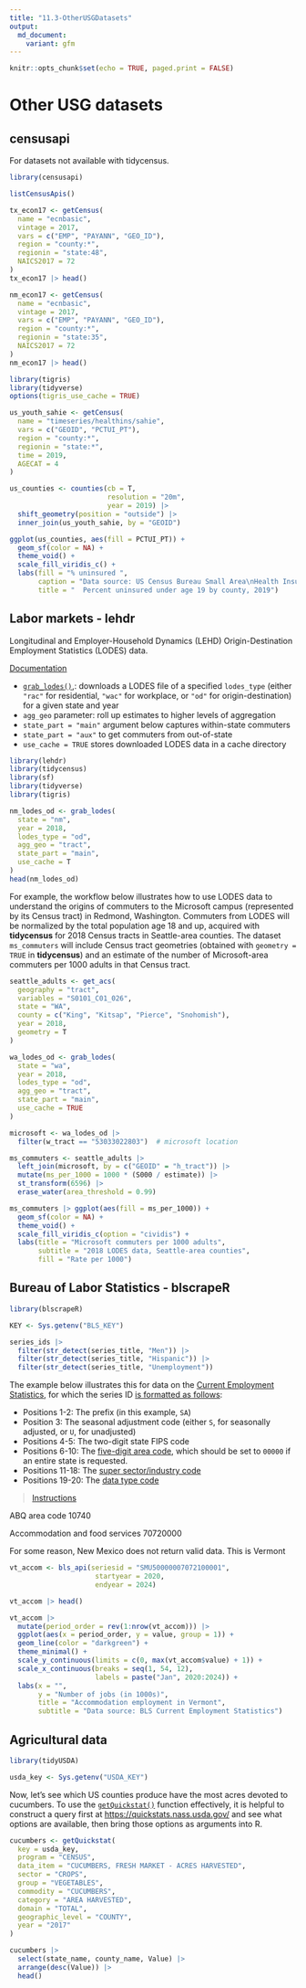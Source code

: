 ```yaml
---
title: "11.3-OtherUSGDatasets"
output: 
  md_document:
    variant: gfm
---
```


```r
knitr::opts_chunk$set(echo = TRUE, paged.print = FALSE)
```

# Other USG datasets

## censusapi

For datasets not available with tidycensus.

```r
library(censusapi)
```

```r
listCensusApis()
```

```r
tx_econ17 <- getCensus(
  name = "ecnbasic",
  vintage = 2017,
  vars = c("EMP", "PAYANN", "GEO_ID"),
  region = "county:*",
  regionin = "state:48",
  NAICS2017 = 72
)
tx_econ17 |> head()
```

```r
nm_econ17 <- getCensus(
  name = "ecnbasic",
  vintage = 2017,
  vars = c("EMP", "PAYANN", "GEO_ID"),
  region = "county:*",
  regionin = "state:35",
  NAICS2017 = 72
)
nm_econ17 |> head()
```

```r
library(tigris)
library(tidyverse)
options(tigris_use_cache = TRUE)
```

```r
us_youth_sahie <- getCensus(
  name = "timeseries/healthins/sahie",
  vars = c("GEOID", "PCTUI_PT"),
  region = "county:*",
  regionin = "state:*",
  time = 2019,
  AGECAT = 4
)

us_counties <- counties(cb = T,
                        resolution = "20m",
                        year = 2019) |> 
  shift_geometry(position = "outside") |> 
  inner_join(us_youth_sahie, by = "GEOID")
```

```r
ggplot(us_counties, aes(fill = PCTUI_PT)) +
  geom_sf(color = NA) +
  theme_void() +
  scale_fill_viridis_c() +
  labs(fill = "% uninsured ",
       caption = "Data source: US Census Bureau Small Area\nHealth Insurance Estimates via the censusapi R package",
       title = "  Percent uninsured under age 19 by county, 2019")  
```

## Labor markets - lehdr

Longitudinal and Employer-Household Dynamics (LEHD) Origin-Destination Employment Statistics (LODES) data.

[Documentation](https://lehd.ces.census.gov/data/lodes/LODES7/LODESTechDoc7.5.pdf)

-    [`grab_lodes()`](https://rdrr.io/pkg/lehdr/man/grab_lodes.html),: downloads a LODES file of a specified `lodes_type` (either `"rac"` for residential, `"wac"` for workplace, or `"od"` for origin-destination) for a given state and year
-    `agg_geo` parameter: roll up estimates to higher levels of aggregation
-   `state_part = "main"` argument below captures within-state commuters
-   `state_part = "aux"` to get commuters from out-of-state
-   `use_cache = TRUE` stores downloaded LODES data in a cache directory

```r
library(lehdr)
library(tidycensus)
library(sf)
library(tidyverse)
library(tigris)
```

```r
nm_lodes_od <- grab_lodes(
  state = "nm",
  year = 2018,
  lodes_type = "od", 
  agg_geo = "tract",
  state_part = "main",
  use_cache = T
)
head(nm_lodes_od)
```

For example, the workflow below illustrates how to use LODES data to understand the origins of commuters to the Microsoft campus (represented by its Census tract) in Redmond, Washington. Commuters from LODES will be normalized by the total population age 18 and up, acquired with **tidycensus** for 2018 Census tracts in Seattle-area counties. The dataset `ms_commuters` will include Census tract geometries (obtained with `geometry = TRUE` in **tidycensus**) and an estimate of the number of Microsoft-area commuters per 1000 adults in that Census tract.

```r
seattle_adults <- get_acs(
  geography = "tract",
  variables = "S0101_C01_026",
  state = "WA",
  county = c("King", "Kitsap", "Pierce", "Snohomish"),
  year = 2018,
  geometry = T
)

wa_lodes_od <- grab_lodes(
  state = "wa",
  year = 2018,
  lodes_type = "od",
  agg_geo = "tract",
  state_part = "main",
  use_cache = TRUE
)

microsoft <- wa_lodes_od |> 
  filter(w_tract == "53033022803")  # microsoft location

ms_commuters <- seattle_adults |> 
  left_join(microsoft, by = c("GEOID" = "h_tract")) |> 
  mutate(ms_per_1000 = 1000 * (S000 / estimate)) |> 
  st_transform(6596) |> 
  erase_water(area_threshold = 0.99)
```

```r
ms_commuters |> ggplot(aes(fill = ms_per_1000)) +
  geom_sf(color = NA) +
  theme_void() +
  scale_fill_viridis_c(option = "cividis") +
  labs(title = "Microsoft commuters per 1000 adults",
       subtitle = "2018 LODES data, Seattle-area counties",
       fill = "Rate per 1000")  
```

## Bureau of Labor Statistics - blscrapeR

```r
library(blscrapeR)

KEY <- Sys.getenv("BLS_KEY")
```

```r
series_ids |> 
  filter(str_detect(series_title, "Men")) |> 
  filter(str_detect(series_title, "Hispanic")) |> 
  filter(str_detect(series_title, "Unemployment"))
```

The example below illustrates this for data on the [Current Employment Statistics](https://www.bls.gov/ces/), for which the series ID [is formatted as follows](https://www.bls.gov/help/hlpforma.htm#SA):

-   Positions 1-2: The prefix (in this example, `SA`)
-   Position 3: The seasonal adjustment code (either `S`, for seasonally adjusted, or `U`, for unadjusted)
-   Positions 4-5: The two-digit state FIPS code
-   Positions 6-10: The [five-digit area code](https://download.bls.gov/pub/time.series/sm/sm.area), which should be set to `00000` if an entire state is requested.
-   Positions 11-18: The [super sector/industry code](https://download.bls.gov/pub/time.series/sm/sm.industry)
-   Positions 19-20: The [data type code](https://download.bls.gov/pub/time.series/sm/sm.data_type)

> [Instructions](https://www.bls.gov/help/hlpforma.htm)

ABQ area code 10740

Accommodation and food services 70720000

For some reason, New Mexico does not return valid data. This is Vermont

```r
vt_accom <- bls_api(seriesid = "SMU50000007072100001",
                     startyear = 2020, 
                     endyear = 2024)
```

```r
vt_accom |> head()
```

```r
vt_accom |> 
  mutate(period_order = rev(1:nrow(vt_accom))) |> 
  ggplot(aes(x = period_order, y = value, group = 1)) +
  geom_line(color = "darkgreen") + 
  theme_minimal() + 
  scale_y_continuous(limits = c(0, max(vt_accom$value) + 1)) + 
  scale_x_continuous(breaks = seq(1, 54, 12),
                     labels = paste("Jan", 2020:2024)) + 
  labs(x = "",
       y = "Number of jobs (in 1000s)",
       title = "Accommodation employment in Vermont",
       subtitle = "Data source: BLS Current Employment Statistics")
```

## Agricultural data

```r
library(tidyUSDA)

usda_key <- Sys.getenv("USDA_KEY")
```

Now, let’s see which US counties produce have the most acres devoted to cucumbers. To use the [`getQuickstat()`](https://bradlindblad.github.io/tidyusda/reference/getQuickstat.html) function effectively, it is helpful to construct a query first at <https://quickstats.nass.usda.gov/> and see what options are available, then bring those options as arguments into R.

```r
cucumbers <- getQuickstat(
  key = usda_key,
  program = "CENSUS",
  data_item = "CUCUMBERS, FRESH MARKET - ACRES HARVESTED",
  sector = "CROPS",
  group = "VEGETABLES",
  commodity = "CUCUMBERS",
  category = "AREA HARVESTED",
  domain = "TOTAL",
  geographic_level = "COUNTY",
  year = "2017"
)
```

```r
cucumbers |> 
  select(state_name, county_name, Value) |> 
  arrange(desc(Value)) |> 
  head()
```

## 
